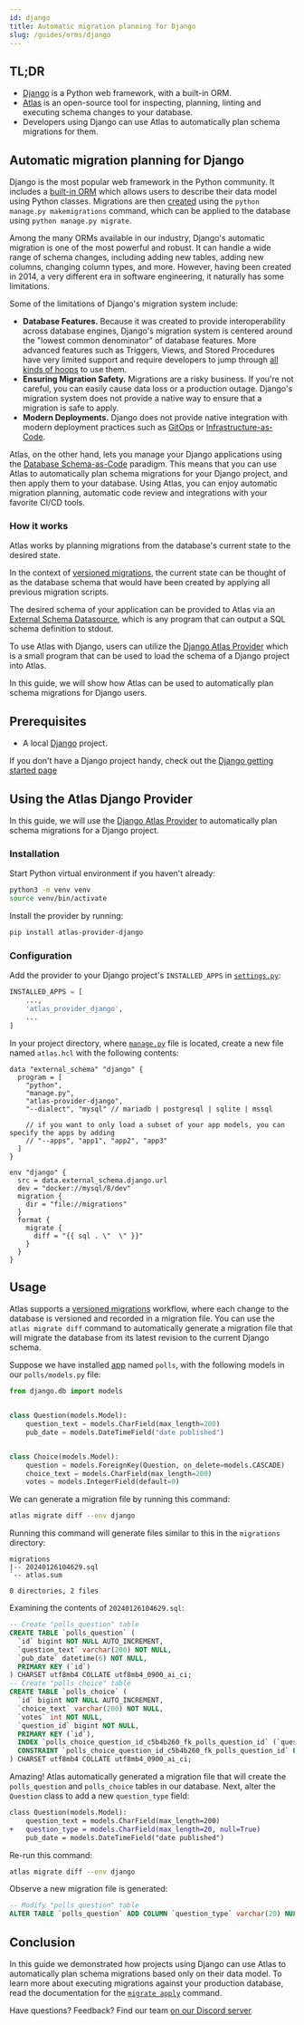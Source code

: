 ```yaml
---
id: django
title: Automatic migration planning for Django
slug: /guides/orms/django
---
```



## TL;DR
* [Django](https://www.djangoproject.com) is a Python web framework, with a built-in ORM.
* [Atlas](https://atlasgo.io) is an open-source tool for inspecting, planning, linting and
  executing schema changes to your database.
* Developers using Django can use Atlas to automatically plan schema migrations
  for them.

## Automatic migration planning for Django

Django is the most popular web framework in the Python community. It includes a [built-in ORM](https://docs.djangoproject.com/en/5.0/#the-model-layer)
which allows users to describe their data model using Python classes. Migrations are then [created](https://docs.djangoproject.com/en/5.0/topics/migrations)
using the `python manage.py makemigrations` command, which can be applied to the database using `python manage.py migrate`.

Among the many ORMs available in our industry, Django's automatic migration is one of the most powerful and robust. 
It can handle a wide range of schema changes, including adding new tables, adding new columns, changing column types, and more.
However, having been created in 2014, a very different era in software engineering, it naturally has some limitations.

Some of the limitations of Django's migration system include:

* **Database Features.** Because it was created to provide interoperability across database engines, Django's 
  migration system is centered around the "lowest common denominator" of database features. More advanced 
  features such as Triggers, Views, and Stored Procedures have very limited support and require developers to jump through [all kinds of hoops](https://docs.djangoproject.com/en/5.0/ref/migration-operations/#django.db.migrations.operations.SeparateDatabaseAndState)
  to use them.
* **Ensuring Migration Safety.** Migrations are a risky business. If you're not careful, you can easily cause data loss or 
  a production outage. Django's migration system does not provide a native way to ensure that a migration is safe to apply.
* **Modern Deployments.**  Django does not provide native integration with modern deployment practices such as [GitOps](/blog/2023/12/06/gitops-for-databases-part-1)
  or [Infrastructure-as-Code](/blog/2023/07/19/bridging-the-gap-between-iac-and-schema-management).

Atlas, on the other hand, lets you manage your Django applications using the [Database Schema-as-Code](/blog/2024/01/24/why-schema-as-code)
paradigm. This means that you can use Atlas to automatically plan schema migrations for your Django project, and then apply them to your database.
Using Atlas, you can enjoy automatic migration planning, automatic code review and integrations with your favorite CI/CD tools.

### How it works

Atlas works by planning migrations from the database's current state to the desired state.

In the context of [versioned migrations](/concepts/declarative-vs-versioned#versioned-migrations),
the current state can be thought of as the database schema that would have
been created by applying all previous migration scripts.

The desired schema of your application can be provided to Atlas via an [External Schema Datasource](/atlas-schema/projects#data-source-external_schema),
which is any program that can output a SQL schema definition to stdout.

To use Atlas with Django, users can utilize the [Django Atlas Provider](https://github.com/anthony-bible/atlas-provider-django)
which is a small program that can be used to load the schema of a Django project into Atlas.

In this guide, we will show how Atlas can be used to automatically plan schema migrations for Django users.


## Prerequisites

* A local [Django](https://www.djangoproject.com) project.

If you don't have a Django project handy, check out the [Django getting started page](https://docs.djangoproject.com/en/5.0/intro/tutorial01/)

## Using the Atlas Django Provider

In this guide, we will use the [Django Atlas Provider](https://github.com/anthony-bible/atlas-provider-django)
to automatically plan schema migrations for a Django project.

### Installation

<InstallationInstructions />

Start Python virtual environment if you haven't already:
```bash
python3 -m venv venv
source venv/bin/activate
```

Install the provider by running:
```bash
pip install atlas-provider-django
``` 

### Configuration

Add the provider to your Django project's `INSTALLED_APPS` in [`settings.py`](https://docs.djangoproject.com/en/5.0/topics/settings/):

```python
INSTALLED_APPS = [
    ...,
    'atlas_provider_django',
    ...
]
```

In your project directory, where [`manage.py`](https://docs.djangoproject.com/en/5.0/ref/django-admin/) file is located, 
create a new file named `atlas.hcl` with the following contents:

```hcl
data "external_schema" "django" {
  program = [
    "python",
    "manage.py",
    "atlas-provider-django",
    "--dialect", "mysql" // mariadb | postgresql | sqlite | mssql
    
    // if you want to only load a subset of your app models, you can specify the apps by adding
    // "--apps", "app1", "app2", "app3"
  ]
}

env "django" {
  src = data.external_schema.django.url
  dev = "docker://mysql/8/dev"
  migration {
    dir = "file://migrations"
  }
  format {
    migrate {
      diff = "{{ sql . \"  \" }}"
    }
  }
}
```

## Usage

Atlas supports a [versioned migrations](/concepts/declarative-vs-versioned#versioned-migrations)
workflow, where each change to the database is versioned and recorded in a migration file. You can use the
`atlas migrate diff` command to automatically generate a migration file that will migrate the database
from its latest revision to the current Django schema.

Suppose we have installed [app](https://docs.djangoproject.com/en/5.0/ref/applications/) named `polls`, 
with the following models in our `polls/models.py` file:

```python
from django.db import models


class Question(models.Model):
    question_text = models.CharField(max_length=200)
    pub_date = models.DateTimeField("date published")


class Choice(models.Model):
    question = models.ForeignKey(Question, on_delete=models.CASCADE)
    choice_text = models.CharField(max_length=200)
    votes = models.IntegerField(default=0)
```

We can generate a migration file by running this command:

```bash
atlas migrate diff --env django
```

Running this command will generate files similar to this in the `migrations` directory:

```
migrations
|-- 20240126104629.sql
`-- atlas.sum

0 directories, 2 files
```

Examining the contents of `20240126104629.sql`:

```sql
-- Create "polls_question" table
CREATE TABLE `polls_question` (
  `id` bigint NOT NULL AUTO_INCREMENT,
  `question_text` varchar(200) NOT NULL,
  `pub_date` datetime(6) NOT NULL,
  PRIMARY KEY (`id`)
) CHARSET utf8mb4 COLLATE utf8mb4_0900_ai_ci;
-- Create "polls_choice" table
CREATE TABLE `polls_choice` (
  `id` bigint NOT NULL AUTO_INCREMENT,
  `choice_text` varchar(200) NOT NULL,
  `votes` int NOT NULL,
  `question_id` bigint NOT NULL,
  PRIMARY KEY (`id`),
  INDEX `polls_choice_question_id_c5b4b260_fk_polls_question_id` (`question_id`),
  CONSTRAINT `polls_choice_question_id_c5b4b260_fk_polls_question_id` FOREIGN KEY (`question_id`) REFERENCES `polls_question` (`id`) ON UPDATE NO ACTION ON DELETE NO ACTION
) CHARSET utf8mb4 COLLATE utf8mb4_0900_ai_ci;

```

Amazing! Atlas automatically generated a migration file that will create the `polls_question` and `polls_choice` tables in our database.
Next, alter the `Question` class to add a new `question_type` field:

```diff
class Question(models.Model):
    question_text = models.CharField(max_length=200)
+   question_type = models.CharField(max_length=20, null=True)
    pub_date = models.DateTimeField("date published")
```
Re-run this command:

```bash
atlas migrate diff --env django
```

Observe a new migration file is generated:

```sql
-- Modify "polls_question" table
ALTER TABLE `polls_question` ADD COLUMN `question_type` varchar(20) NULL;
```

## Conclusion

In this guide we demonstrated how projects using Django can use Atlas to automatically
plan schema migrations based only on their data model. To learn more about executing
migrations against your production database, read the documentation for the
[`migrate apply`](/versioned/apply) command.

Have questions? Feedback? Find our team [on our Discord server](https://discord.gg/zZ6sWVg6NT)
